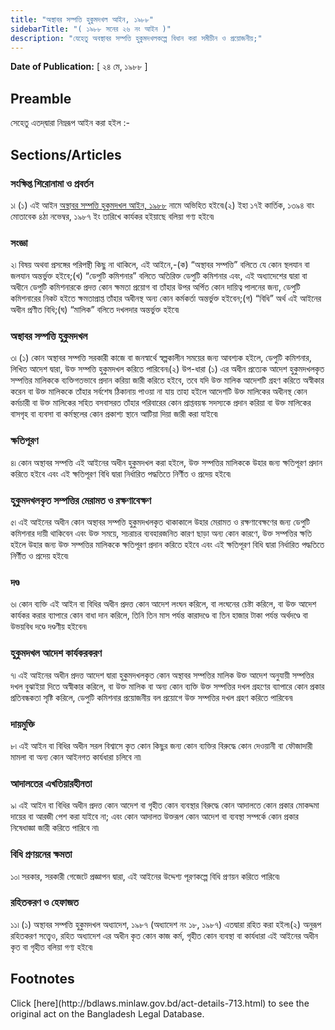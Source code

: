 ```yaml
---
title: "অস্থাবর সম্পত্তি হুকুমদখল আইন, ১৯৮৮"
sidebarTitle: "( ১৯৮৮ সনের ২৬ নং আইন )"
description: "যেহেতু অবস্থাবর সম্পত্তি হুকুমদখলকল্পে বিধান করা সমীচীন ও প্রয়োজনীয়;"
---
```


**Date of Publication:** [ ২৪ মে, ১৯৮৮ ]

## Preamble

সেহেতু এতদ্‌দ্বারা নিম্নরূপ আইন করা হইল :-

## Sections/Articles

### সংক্ষিপ্ত শিরোনামা ও প্রবর্তন

১৷ (১) এই আইন [অস্থাবর সম্পত্তি হুকুমদখল আইন, ১৯৮৮](/laws/act-713 "অস্থাবর সম্পত্তি হুকুমদখল আইন, ১৯৮৮") নামে অভিহিত হইবে৷(২) ইহা ১৭ই কার্তিক, ১৩৯৪ বাং মোতাবেক ৪ঠা নভেম্বর, ১৯৮৭ ইং তারিখে কার্যকর হইয়াছে বলিয়া গণ্য হইবে৷

### সংজ্ঞা

২৷ বিষয় অথবা প্রসঙ্গের পরিপন্থী কিছু না থাকিলে, এই আইনে,-(ক) “অস্থাবর সম্পত্তি” বলিতে যে কোন স্থলযান বা জলযান অন্তর্ভুক্ত হইবে;(খ) “ডেপুটি কমিশনার” বলিতে অতিরিক্ত ডেপুটি কমিশনার এবং, এই অধ্যাদেশের দ্বারা বা অধীনে ডেপুটি কমিশনারকে প্রদত্ত কোন ক্ষমতা প্রয়োগ বা তাঁহার উপর অর্পিত কোন দায়িত্ব পালনের জন্য, ডেপুটি কমিশনারের নিকট হইতে ক্ষমতাপ্রাপ্ত তাঁহার অধীনস্থ অন্য কোন কর্মকর্তা অন্তর্ভুক্ত হইবেন;(গ) “বিধি” অর্থ এই আইনের অধীন প্রণীত বিধি;(ঘ) “মালিক” বলিতে দখলদার অন্তর্ভুক্ত হইবে৷

### অস্থাবর সম্পত্তি হুকুমদখল

৩৷ (১) কোন অস্থাবর সম্পত্তি সরকারী কাজে বা জনস্বার্থে স্বল্পকালীন সময়ের জন্য আবশ্যক হইলে, ডেপুটি কমিশনার, লিখিত আদেশ দ্বারা, উক্ত সম্পত্তি হুকুমদখল করিতে পারিবেন৷(২) উপ-ধারা (১) এর অধীন প্রত্যেক আদেশ হুকুমদখলকৃত সম্পত্তির মালিককে ব্যক্তিগতভাবে প্রদান করিয়া জারী করিতে হইবে, তবে যদি উক্ত মালিক আদেশটি গ্রহণ করিতে অস্বীকার করেন বা উক্ত মালিককে তাঁহার সর্বশেষ ঠিকানায় পাওয়া না যায় তাহা হইলে আদেশটি উক্ত মালিকের অধীনস্থ কোন কর্মচারী বা উক্ত মালিকের সহিত বসবাসরত তাঁহার পরিবারের কোন প্রাপ্তবয়স্ক সদস্যকে প্রদান করিয়া বা উক্ত মালিকের বাসগৃহ বা ব্যবসা বা কর্মস্থলের কোন প্রকাশ্য স্থানে আটিয়া দিয়া জারী করা যাইবে৷

### ক্ষতিপূরণ

৪৷ কোন অস্থাবর সম্পত্তি এই আইনের অধীন হুকুমদখল করা হইলে, উক্ত সম্পত্তির মালিককে উহার জন্য ক্ষতিপূরণ প্রদান করিতে হইবে এবং এই ক্ষতিপূরণ বিধি দ্বারা নির্ধারিত পদ্ধতিতে নির্ণীত ও প্রদেয় হইবে৷

### হুকুমদখলকৃত সম্পত্তির মেরামত ও রক্ষণাবেক্ষণ

৫৷ এই আইনের অধীন কোন অস্থাবর সম্পত্তি হুকুমদখলকৃত থাকাকালে উহার মেরামত ও রক্ষণাবেক্ষণের জন্য ডেপুটি কমিশনার দায়ী থাকিবেন এবং উক্ত সময়ে, সচরাচর ব্যবহারজনিত কারণ ছাড়া অন্য কোন কারণে, উক্ত সম্পত্তির ক্ষতি হইলে উহার জন্য উক্ত সম্পত্তির মালিককে ক্ষতিপূরণ প্রদান করিতে হইবে এবং এই ক্ষতিপূরণ বিধি দ্বারা নির্ধারিত পদ্ধতিতে নির্ণীত ও প্রদেয় হইবে৷

### দণ্ড

৬৷ কোন ব্যক্তি এই আইন বা বিধির অধীন প্রদত্ত কোন আদেশ লংঘন করিলে, বা লংঘনের চেষ্টা করিলে, বা উক্ত আদেশ কার্যকর করার ব্যাপারে কোন বাধা দান করিলে, তিনি তিন মাস পর্যন্ত কারাদণ্ডে বা তিন হাজার টাকা পর্যন্ত অর্থদণ্ডে বা উভয়বিধ দণ্ডে দণ্ডণীয় হইবেন৷

### হুকুমদখল আদেশ কার্যকরকরণ

৭৷ এই আইনের অধীন প্রদত্ত আদেশ দ্বারা হুকুমদখলকৃত কোন অস্থাবর সম্পত্তির মালিক উক্ত আদেশ অনুযায়ী সম্পত্তির দখল বুঝাইয়া দিতে অস্বীকার করিলে, বা উক্ত মালিক বা অন্য কোন ব্যক্তি উক্ত সম্পত্তির দখল গ্রহণের ব্যাপারে কোন প্রকার প্রতিবন্ধকতা সৃষ্টি করিলে, ডেপুটি কমিশনার প্রয়োজনীয় বল প্রয়োগে উক্ত সম্পত্তির দখল গ্রহণ করিতে পারিবেন৷

### দায়মুক্তি

৮৷ এই আইন বা বিধির অধীন সরল বিশ্বাসে কৃত কোন কিছুর জন্য কোন ব্যক্তির বিরুদ্ধে কোন দেওয়ানী বা ফৌজাদারী মামলা বা অন্য কোন আইনগত কার্যধারা চলিবে না৷

### আদালতের এখতিয়ারহীনতা

৯৷ এই আইন বা বিধির অধীন প্রদত্ত কোন আদেশ বা গৃহীত কোন ব্যবস্থার বিরুদ্ধে কোন আদালতে কোন প্রকার মোকদ্দমা দায়ের বা আরজী পেশ করা যাইবে না; এবং কোন আদালত উক্তরূপ কোন আদেশ বা ব্যবস্থা সম্পর্কে কোন প্রকার নিষেধাজ্ঞা জারী করিতে পারিবে না৷

### বিধি প্রণয়নের ক্ষমতা

১০৷ সরকার, সরকারী গেজেটে প্রজ্ঞাপন দ্বারা, এই আইনের উদ্দেশ্য পূরণকল্পে বিধি প্রণয়ন করিতে পারিবে৷

### রহিতকরণ ও হেফাজত

১১৷ (১) অস্থাবর সম্পত্তি হুকুমদখল অধ্যাদেশ, ১৯৮৭ (অধ্যাদেশ নং ১৮, ১৯৮৭) এতদ্বারা রহিত করা হইল৷(২) অনুরূপ রহিতকরণ সত্ত্বেও, রহিত অধ্যাদেশ এর অধীন কৃত কোন কাজ কর্ম, গৃহীত কোন ব্যবস্থা বা কার্যধারা এই আইনের অধীন কৃত বা গৃহীত বলিয়া গণ্য হইবে৷

## Footnotes

<Note>
  Click [here](http://bdlaws.minlaw.gov.bd/act-details-713.html) to see the original act on the Bangladesh Legal Database.
</Note>
